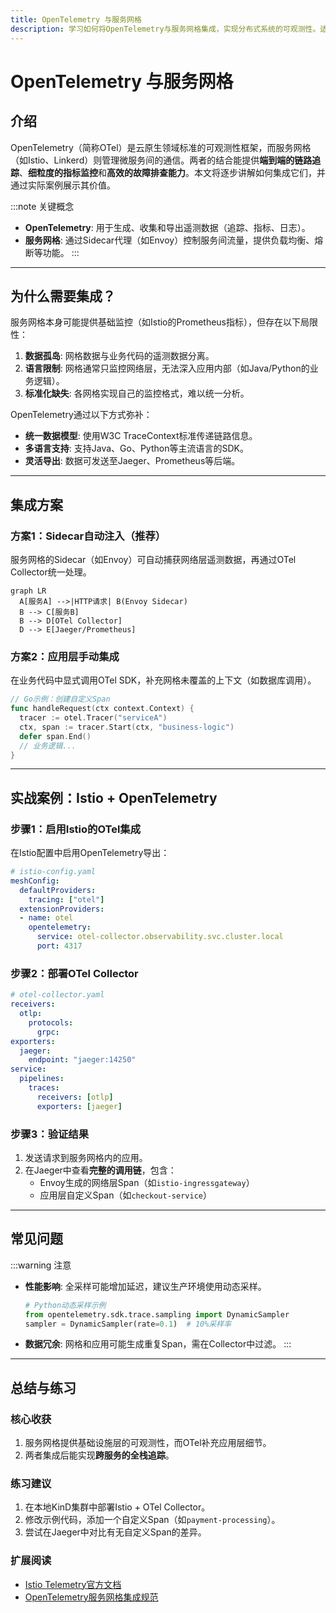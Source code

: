 ```yaml
---
title: OpenTelemetry 与服务网格
description: 学习如何将OpenTelemetry与服务网格集成，实现分布式系统的可观测性。适合初学者的全面指南。
---
```


# OpenTelemetry 与服务网格

## 介绍

OpenTelemetry（简称OTel）是云原生领域标准的可观测性框架，而服务网格（如Istio、Linkerd）则管理微服务间的通信。两者的结合能提供**端到端的链路追踪**、**细粒度的指标监控**和**高效的故障排查能力**。本文将逐步讲解如何集成它们，并通过实际案例展示其价值。

:::note 关键概念
- **OpenTelemetry**: 用于生成、收集和导出遥测数据（追踪、指标、日志）。
- **服务网格**: 通过Sidecar代理（如Envoy）控制服务间流量，提供负载均衡、熔断等功能。
:::

---

## 为什么需要集成？

服务网格本身可能提供基础监控（如Istio的Prometheus指标），但存在以下局限性：
1. **数据孤岛**: 网格数据与业务代码的遥测数据分离。
2. **语言限制**: 网格通常只监控网络层，无法深入应用内部（如Java/Python的业务逻辑）。
3. **标准化缺失**: 各网格实现自己的监控格式，难以统一分析。

OpenTelemetry通过以下方式弥补：
- **统一数据模型**: 使用W3C TraceContext标准传递链路信息。
- **多语言支持**: 支持Java、Go、Python等主流语言的SDK。
- **灵活导出**: 数据可发送至Jaeger、Prometheus等后端。

---

## 集成方案

### 方案1：Sidecar自动注入（推荐）
服务网格的Sidecar（如Envoy）可自动捕获网络层遥测数据，再通过OTel Collector统一处理。

```mermaid
graph LR
  A[服务A] -->|HTTP请求| B(Envoy Sidecar)
  B --> C[服务B]
  B --> D[OTel Collector]
  D --> E[Jaeger/Prometheus]
```

### 方案2：应用层手动集成
在业务代码中显式调用OTel SDK，补充网格未覆盖的上下文（如数据库调用）。

```go
// Go示例：创建自定义Span
func handleRequest(ctx context.Context) {
  tracer := otel.Tracer("serviceA")
  ctx, span := tracer.Start(ctx, "business-logic")
  defer span.End()
  // 业务逻辑...
}
```

---

## 实战案例：Istio + OpenTelemetry

### 步骤1：启用Istio的OTel集成
在Istio配置中启用OpenTelemetry导出：
```yaml
# istio-config.yaml
meshConfig:
  defaultProviders:
    tracing: ["otel"]
  extensionProviders:
  - name: otel
    opentelemetry:
      service: otel-collector.observability.svc.cluster.local
      port: 4317
```

### 步骤2：部署OTel Collector
```yaml
# otel-collector.yaml
receivers:
  otlp:
    protocols:
      grpc:
exporters:
  jaeger:
    endpoint: "jaeger:14250"
service:
  pipelines:
    traces:
      receivers: [otlp]
      exporters: [jaeger]
```

### 步骤3：验证结果
1. 发送请求到服务网格内的应用。
2. 在Jaeger中查看**完整的调用链**，包含：
   - Envoy生成的网络层Span（如`istio-ingressgateway`）
   - 应用层自定义Span（如`checkout-service`）

---

## 常见问题

:::warning 注意
- **性能影响**: 全采样可能增加延迟，建议生产环境使用动态采样。
  ```python
  # Python动态采样示例
  from opentelemetry.sdk.trace.sampling import DynamicSampler
  sampler = DynamicSampler(rate=0.1)  # 10%采样率
  ```
- **数据冗余**: 网格和应用可能生成重复Span，需在Collector中过滤。
:::

---

## 总结与练习

### 核心收获
1. 服务网格提供基础设施层的可观测性，而OTel补充应用层细节。
2. 两者集成后能实现**跨服务的全栈追踪**。

### 练习建议
1. 在本地KinD集群中部署Istio + OTel Collector。
2. 修改示例代码，添加一个自定义Span（如`payment-processing`）。
3. 尝试在Jaeger中对比有无自定义Span的差异。

### 扩展阅读
- [Istio Telemetry官方文档](https://istio.io/latest/docs/tasks/observability/)
- [OpenTelemetry服务网格集成规范](https://opentelemetry.io/docs/concepts/integrations/)